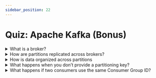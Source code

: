 ```yaml
---
sidebar_position: 22
---
```


# Quiz: Apache Kafka (Bonus)

<details> 
<summary>What is a broker?</summary>
Brokers are machines or nodes within your Kafka cluster.
</details>


<details> 
<summary>How are partitions replicated across brokers?</summary>
Partitions are replicated across brokers such that there is a leader partition, and should that leader partition (or broker) fail, another partition comes into play.
</details>

<details> 
<summary>How is data organized across partitions</summary>
Objects with the same key will end up in the same partition. Also, data in partitions gets ordered: things that get to the partition first will be consumed first.
</details>

<details> 
<summary>What happens when you don’t provide a partitioning key?</summary>
Data is written to a partition in a round-robin style
</details>

<details> 
<summary>What happens if two consumers use the same Consumer Group ID?</summary>
The two consumers will share messages. If they were intending on analysing the whole stream, there will be missing data because some data will be received by one consumer, and the remainder of data will be received by another consumer. It is really important to make sure that you're not reusing the same consumer group ID. With pub-sub, you don't have pinpoint control over who you're sending the message to, just that you're sending a message to a topic; from there, a consumer counts as one entity that reads from that topic.
</details>

